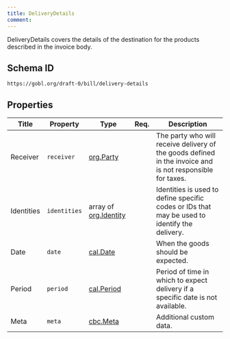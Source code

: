 ```yaml
---
title: DeliveryDetails
comment: 
---
```


DeliveryDetails covers the details of the destination for the products described in the invoice body.

## Schema ID

`https://gobl.org/draft-0/bill/delivery-details`

## Properties

| Title      | Property     | Type                                           | Req. | Description                                                                                               |
|------------|--------------|------------------------------------------------|------|-----------------------------------------------------------------------------------------------------------|
| Receiver   | `receiver`   | [org.Party](/draft-0/org/party)                |      | The party who will receive delivery of the goods defined in the invoice and is not responsible for taxes. |
| Identities | `identities` | array of [org.Identity](/draft-0/org/identity) |      | Identities is used to define specific codes or IDs that may be used to identify the delivery.             |
| Date       | `date`       | [cal.Date](/draft-0/cal/date)                  |      | When the goods should be expected.                                                                        |
| Period     | `period`     | [cal.Period](/draft-0/cal/period)              |      | Period of time in which to expect delivery if a specific date is not available.                           |
| Meta       | `meta`       | [cbc.Meta](/draft-0/cbc/meta)                  |      | Additional custom data.                                                                                   |

